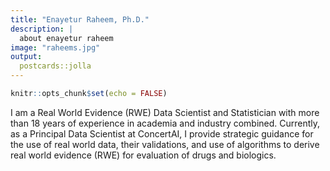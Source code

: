 ```yaml
---
title: "Enayetur Raheem, Ph.D."
description: |
  about enayetur raheem 
image: "raheems.jpg"
output:
  postcards::jolla
---
```


```r
knitr::opts_chunk$set(echo = FALSE)
```

I am a Real World Evidence (RWE) Data Scientist and Statistician with more than 18 years of experience in academia and industry combined. Currently, as a Principal Data Scientist at ConcertAI, I provide strategic guidance for the use of real world data, their validations, and use of algorithms to derive real world evidence (RWE) for evaluation of drugs and biologics.
